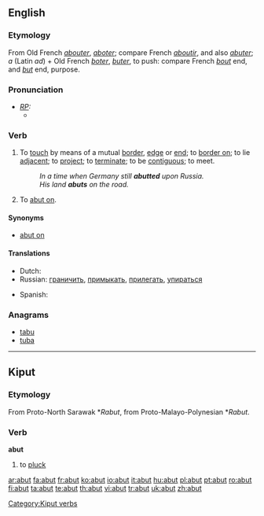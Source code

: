 ==English==

===Etymology===
From Old French ''[[abouter]]'', ''[[aboter]]''; compare French ''[[aboutir]]'', and also ''[[abuter]]''; ''a'' (Latin ''ad'') + Old French ''[[boter]]'', ''[[buter]]'', to push: compare French ''[[bout]]'' end, and ''[[but]]'' end, purpose.

===Pronunciation===
* ''[[RP]]:''
** {{IPA|/əˈbʌt/}}

===Verb===
{{en-verb|abut|t|ing}}

# {{intransitive}} To [[touch]] by means of a mutual [[border]], [[edge]] or [[end]];  to [[border on]]; to lie [[adjacent]]; to [[project]]; to [[terminate]]; to be [[contiguous]]; to meet.
#: ''In a time when Germany still '''abutted''' upon Russia.''
#: ''His land '''abuts''' on the road.''
# {{transitive}} To [[abut on]].

====Synonyms====
* {{transitive}} [[abut on]]

====Translations====
{{trans-top|to border on}}
* Dutch: {{t-|nl|grenzen}}
* Russian: [[граничить]], [[примыкать]], [[прилегать]], [[упираться]]
{{trans-mid}}
* Spanish: {{t-|es|bordear}}
{{trans-bottom}}

===Anagrams===
*[[tabu]]
*[[tuba]]
----

==Kiput==

===Etymology===
From Proto-North Sarawak *''Rabut'', from Proto-Malayo-Polynesian *''Rabut''.

===Verb===
'''abut'''

# to [[pluck]]

[[Category:Kiput verbs]]

[[ar:abut]]
[[fa:abut]]
[[fr:abut]]
[[ko:abut]]
[[io:abut]]
[[it:abut]]
[[hu:abut]]
[[pl:abut]]
[[pt:abut]]
[[ro:abut]]
[[fi:abut]]
[[ta:abut]]
[[te:abut]]
[[th:abut]]
[[vi:abut]]
[[tr:abut]]
[[uk:abut]]
[[zh:abut]]